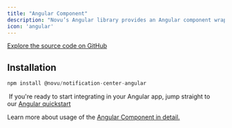 ```yaml
---
title: "Angular Component"
description: "Novu’s Angular library provides an Angular component wrapper over the Notification Center Web that you can use to integrate the notification center into your Angular application. "
icon: 'angular'
---
```



[Explore the source code on GitHub](https://github.com/novuhq/novu/tree/next/packages/notification-center-angular)


## Installation

```javascript
npm install @novu/notification-center-angular
```

<Tip> If you're ready to start integrating in your Angular app, jump straight to our [Angular quickstart](/quickstarts/angular)</Tip>

Learn more about usage of the [Angular Component in detail.](/notification-center/client/angular)



